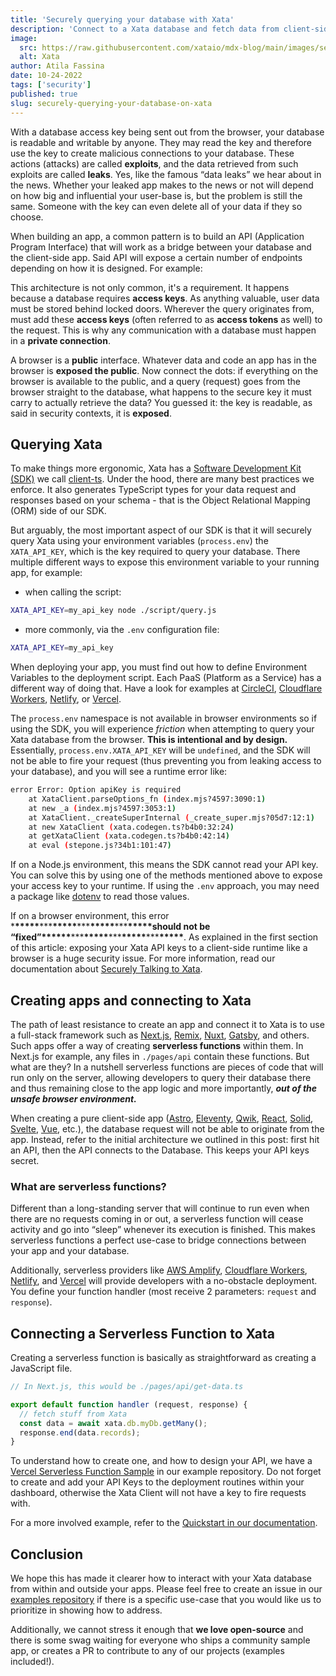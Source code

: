 ```yaml
---
title: 'Securely querying your database with Xata'
description: 'Connect to a Xata database and fetch data from client-side apps without exposing security keys.'
image:
  src: https://raw.githubusercontent.com/xataio/mdx-blog/main/images/securely-querying-your-database-on-xata.png
  alt: Xata
author: Atila Fassina
date: 10-24-2022
tags: ['security']
published: true
slug: securely-querying-your-database-on-xata
---
```


With a database access key being sent out from the browser, your database is readable and writable by anyone. They may read the key and therefore use the key to create malicious connections to your database. These actions (attacks) are called **exploits**, and the data retrieved from such exploits are called **leaks**. Yes, like the famous “data leaks” we hear about in the news. Whether your leaked app makes to the news or not will depend on how big and influential your user-base is, but the problem is still the same. Someone with the key can even delete all of your data if they so choose.

When building an app, a common pattern is to build an API (Application Program Interface) that will work as a bridge between your database and the client-side app. Said API will expose a certain number of endpoints depending on how it is designed. For example:

<ArticleImage
  src="https://raw.githubusercontent.com/xataio/mdx-blog/main/images/app-api-db.jpg"
  width="2083"
  height="1386"
  alt="Diagram of App-API-DB architecture"
  caption="Diagram of App-API-DB architecture"
  position="center"
/>

This architecture is not only common, it's a requirement. It happens because a database requires **access keys**. As anything valuable, user data must be stored behind locked doors. Wherever the query originates from, must add these **access keys** (often referred to as **access tokens** as well) to the request. This is why any communication with a database must happen in a **private connection**.

A browser is a **public** interface. Whatever data and code an app has in the browser is **exposed the public**. Now connect the dots: if everything on the browser is available to the public, and a query (request) goes from the browser straight to the database, what happens to the secure key it must carry to actually retrieve the data? You guessed it: the key is readable, as said in security contexts, it is **exposed**.

## Querying Xata

To make things more ergonomic, Xata has a [Software Development Kit (SDK)](https://xata.io/docs/sdk/getting-started) we call [client-ts](https://github.com/xataio/client-ts). Under the hood, there are many best practices we enforce. It also generates TypeScript types for your data request and responses based on your schema - that is the Object Relational Mapping (ORM) side of our SDK.

But arguably, the most important aspect of our SDK is that it will securely query Xata using your environment variables (`process.env`) the `XATA_API_KEY`, which is the key required to query your database. There multiple different ways to expose this environment variable to your running app, for example:

- when calling the script:

```bash
XATA_API_KEY=my_api_key node ./script/query.js
```

- more commonly, via the `.env` configuration file:

```bash
XATA_API_KEY=my_api_key
```

When deploying your app, you must find out how to define Environment Variables to the deployment script. Each PaaS (Platform as a Service) has a different way of doing that. Have a look for examples at [CircleCI](https://circleci.com/docs/env-vars/), [Cloudflare Workers](https://developers.cloudflare.com/workers/platform/environment-variables/), [Netlify](https://docs.netlify.com/configure-builds/environment-variables/), or [Vercel](https://vercel.com/docs/concepts/projects/environment-variables).

The `process.env` namespace is not available in browser environments so if using the SDK, you will experience _friction_ when attempting to query your Xata database from the browser. **This is intentional and by design.** Essentially, `process.env.XATA_API_KEY` will be `undefined`, and the SDK will not be able to fire your request (thus preventing you from leaking access to your database), and you will see a runtime error like:

```bash
error Error: Option apiKey is required
    at XataClient.parseOptions_fn (index.mjs?4597:3090:1)
    at new _a (index.mjs?4597:3053:1)
    at XataClient._createSuperInternal (_create_super.mjs?05d7:12:1)
    at new XataClient (xata.codegen.ts?b4b0:32:24)
    at getXataClient (xata.codegen.ts?b4b0:42:14)
    at eval (stepone.js?34b1:101:47)
```

If on a Node.js environment, this means the SDK cannot read your API key. You can solve this by using one of the methods mentioned above to expose your access key to your runtime. If using the `.env` approach, you may need a package like [dotenv](https://www.npmjs.com/package/dotenv) to read those values.

If on a browser environment, this error \***\*\*\*\*\***\*\*\***\*\*\*\*\***\*\*\***\*\*\*\*\***\*\*\***\*\*\*\*\***should not be “fixed”\***\*\*\*\*\***\*\*\***\*\*\*\*\***\*\*\***\*\*\*\*\***\*\*\***\*\*\*\*\***. As explained in the first section of this article: exposing your Xata API keys to a client-side runtime like a browser is a huge security issue. For more information, read our documentation about [Securely Talking to Xata](https://xata.io/docs/quickstart/updating-data-with-xata#securely-talking-to-xata).

## Creating apps and connecting to Xata

The path of least resistance to create an app and connect it to Xata is to use a full-stack framework such as [Next.js](https://nextjs.org/docs), [Remix](https://remix.run/docs/en/v1), [Nuxt](https://nuxtjs.org), [Gatsby](https://www.gatsbyjs.com/docs/), and others. Such apps offer a way of creating **serverless functions** within them. In Next.js for example, any files in `./pages/api` contain these functions. But what are they? In a nutshell serverless functions are pieces of code that will run only on the server, allowing developers to query their database there and thus remaining close to the app logic and more importantly, **_out of the unsafe browser environment._**

When creating a pure client-side app ([Astro](http://astro.build), [Eleventy](https://www.11ty.dev/), [Qwik](https://qwik.builder.io/), [React](https://beta.reactjs.org/), [Solid](https://www.solidjs.com/), [Svelte](https://svelte.dev/), [Vue](https://vuejs.org/), etc.), the database request will not be able to originate from the app. Instead, refer to the initial architecture we outlined in this post: first hit an API, then the API connects to the Database. This keeps your API keys secret.

### What are serverless functions?

Different than a long-standing server that will continue to run even when there are no requests coming in or out, a serverless function will cease activity and go into “sleep” whenever its execution is finished. This makes serverless functions a perfect use-case to bridge connections between your app and your database.

Additionally, serverless providers like [AWS Amplify](https://aws.amazon.com/amplify/), [Cloudflare Workers](http://workers.cloudflare.com), [Netlify](http://netlify.com), and [Vercel](http://vercel.com) will provide developers with a no-obstacle deployment. You define your function handler (most receive 2 parameters: `request` and `response`).

## Connecting a Serverless Function to Xata

Creating a serverless function is basically as straightforward as creating a JavaScript file.

```jsx
// In Next.js, this would be ./pages/api/get-data.ts

export default function handler (request, response) {
  // fetch stuff from Xata
  const data = await xata.db.myDb.getMany();
  response.end(data.records);
}
```

To understand how to create one, and how to design your API, we have a [Vercel Serverless Function Sample](https://github.com/xataio/examples/tree/main/apps/starter-vercel-serverless-functions) in our example repository. Do not forget to create and add your API Keys to the deployment routines within your dashboard, otherwise the Xata Client will not have a key to fire requests with.

For a more involved example, refer to the [Quickstart in our documentation](https://xata.io/docs/quickstart/updating-data-with-xata).

## Conclusion

We hope this has made it clearer how to interact with your Xata database from within and outside your apps. Please feel free to create an issue in our [examples repository](https://github.com/xataio/examples) if there is a specific use-case that you would like us to prioritize in showing how to address.

Additionally, we cannot stress it enough that **we love open-source** and there is some swag waiting for everyone who ships a community sample app, or creates a PR to contribute to any of our projects (examples included!).
